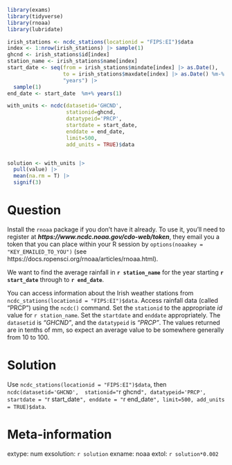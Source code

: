 ```r
library(exams)
library(tidyverse)
library(rnoaa)
library(lubridate)

irish_stations <- ncdc_stations(locationid = "FIPS:EI")$data
index <- 1:nrow(irish_stations) |> sample(1)
ghcnd <- irish_stations$id[index]
station_name <- irish_stations$name[index]
start_date <- seq(from = irish_stations$mindate[index] |> as.Date(), 
                  to = irish_stations$maxdate[index] |> as.Date() %m-% years(1),
                  "years") |> 
  sample(1)
end_date <- start_date  %m+% years(1)

with_units <- ncdc(datasetid='GHCND', 
                   stationid=ghcnd, 
                   datatypeid='PRCP', 
                   startdate = start_date, 
                   enddate = end_date, 
                   limit=500, 
                   add_units = TRUE)$data


solution <- with_units |> 
  pull(value) |> 
  mean(na.rm = T) |> 
  signif(3)
```


Question
========
Install the `rnoaa` package if you don't have it already. To use it, you'll need to register at __*https://www.ncdc.noaa.gov/cdo-web/token*__, they email you a token that you can place within your R session by `options(noaakey = "KEY_EMAILED_TO_YOU")` (see https://docs.ropensci.org/rnoaa/articles/rnoaa.html). 

We want to find the average rainfall in __`r station_name`__ for the year starting __`r start_date`__ through to __`r end_date`__.  

You can access information about the Irish weather stations from `ncdc_stations(locationid = "FIPS:EI")$data`. Access rainfall data (called "PRCP") using the `ncdc()` command. Set the `stationid` to the appropriate _id_ value for `r station_name`. Set the `startdate` and `enddate` appropriately. The `datasetid` is _"GHCND"_, and the `datatypeid` is _"PRCP"_. The values returned are in tenths of mm, so expect an average value to be somewhere generally from 10 to 100. 


Solution
========
Use `ncdc_stations(locationid = "FIPS:EI")$data`, then `ncdc(datasetid='GHCND',  stationid="`r ghcnd`", datatypeid='PRCP', startdate = "`r start_date`", enddate = "`r end_date`", limit=500, add_units = TRUE)$data`.



Meta-information
================
extype: num
exsolution: `r solution`
exname: noaa
extol: `r solution*0.002`
